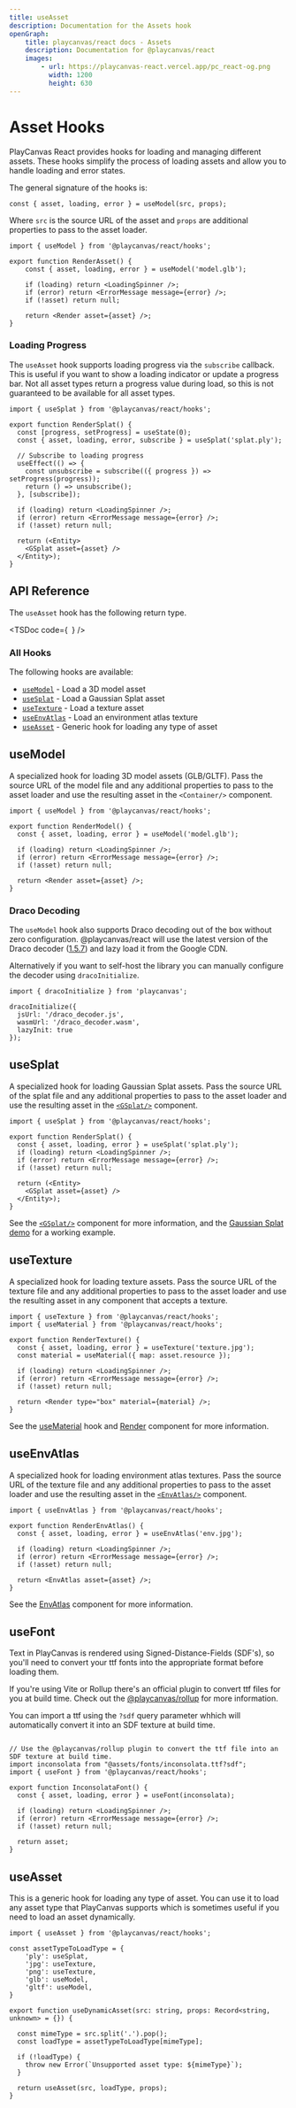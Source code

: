 ```yaml
---
title: useAsset
description: Documentation for the Assets hook
openGraph:
    title: playcanvas/react docs - Assets
    description: Documentation for @playcanvas/react
    images:
        - url: https://playcanvas-react.vercel.app/pc_react-og.png
          width: 1200
          height: 630
---
```


# Asset Hooks

PlayCanvas React provides hooks for loading and managing different assets. These hooks simplify the process of loading assets and allow you to handle loading and error states.

The general signature of the hooks is:

```tsx
const { asset, loading, error } = useModel(src, props);
```

Where `src` is the source URL of the asset and `props` are additional properties to pass to the asset loader.

```tsx copy filename="render-glb.tsx"
import { useModel } from '@playcanvas/react/hooks';

export function RenderAsset() {
    const { asset, loading, error } = useModel('model.glb');

    if (loading) return <LoadingSpinner />;
    if (error) return <ErrorMessage message={error} />;
    if (!asset) return null;

    return <Render asset={asset} />;
}
```

### Loading Progress

The `useAsset` hook supports loading progress via the `subscribe` callback. This is useful if you want to show a loading indicator or update a progress bar. Not all asset types return a progress value during load, so this is not guaranteed to be available for all asset types.

```tsx copy filename="render-splat.tsx"
import { useSplat } from '@playcanvas/react/hooks';

export function RenderSplat() {
  const [progress, setProgress] = useState(0);
  const { asset, loading, error, subscribe } = useSplat('splat.ply');

  // Subscribe to loading progress
  useEffect(() => {
    const unsubscribe = subscribe(({ progress }) => setProgress(progress));
    return () => unsubscribe();
  }, [subscribe]);

  if (loading) return <LoadingSpinner />;
  if (error) return <ErrorMessage message={error} />;
  if (!asset) return null;

  return (<Entity>
    <GSplat asset={asset} />
  </Entity>);
}
```

## API Reference

The `useAsset` hook has the following return type.

<TSDoc
  code={`
  `}
/>

### All Hooks

The following hooks are available:

- [`useModel`](/docs/api/hooks/assets#usemodel) - Load a 3D model asset
- [`useSplat`](/docs/api/hooks/assets#usesplat) - Load a Gaussian Splat asset
- [`useTexture`](/docs/api/hooks/assets#usetexture) - Load a texture asset
- [`useEnvAtlas`](/docs/api/hooks/assets#useenvatlas) - Load an environment atlas texture
- [`useAsset`](/docs/api/hooks/assets#useasset) - Generic hook for loading any type of asset

## useModel

A specialized hook for loading 3D model assets (GLB/GLTF). Pass the source URL of the model file and any additional properties to pass to the asset loader and use the resulting asset in the `<Container/>` component.

```tsx copy filename="render-model.tsx"
import { useModel } from '@playcanvas/react/hooks';

export function RenderModel() {
  const { asset, loading, error } = useModel('model.glb');

  if (loading) return <LoadingSpinner />;
  if (error) return <ErrorMessage message={error} />;
  if (!asset) return null;

  return <Render asset={asset} />;
}
```

### Draco Decoding

The `useModel` hook also supports Draco decoding out of the box without zero configuration. @playcanvas/react will use the latest version of the Draco decoder ([1.5.7](https://github.com/google/draco?tab=readme-ov-file#version-157-release)) and lazy load it from the Google CDN.

Alternatively if you want to self-host the library you can manually configure the decoder using `dracoInitialize`.

```tsx copy filename="render-draco.tsx"
import { dracoInitialize } from 'playcanvas';

dracoInitialize({
  jsUrl: '/draco_decoder.js',
  wasmUrl: '/draco_decoder.wasm',
  lazyInit: true
});
```

## useSplat

A specialized hook for loading Gaussian Splat assets. Pass the source URL of the splat file and any additional properties to pass to the asset loader and use the resulting asset in the [`<GSplat/>`](/docs/api/components/GSplat) component.

```tsx copy filename="render-splat.tsx"
import { useSplat } from '@playcanvas/react/hooks';

export function RenderSplat() {
  const { asset, loading, error } = useSplat('splat.ply');
  if (loading) return <LoadingSpinner />;
  if (error) return <ErrorMessage message={error} />;
  if (!asset) return null;

  return (<Entity>
    <GSplat asset={asset} />
  </Entity>);
}
```

See the [`<GSplat/>`](/docs/api/components/splat) component for more information, and the [Gaussian Splat demo](/examples/splats) for a working example.

## useTexture

A specialized hook for loading texture assets. Pass the source URL of the texture file and any additional properties to pass to the asset loader and use the resulting asset in any component that accepts a texture.

```tsx copy filename="render-texture.tsx"
import { useTexture } from '@playcanvas/react/hooks';
import { useMaterial } from '@playcanvas/react/hooks';

export function RenderTexture() {
  const { asset, loading, error } = useTexture('texture.jpg');
  const material = useMaterial({ map: asset.resource });

  if (loading) return <LoadingSpinner />;
  if (error) return <ErrorMessage message={error} />;
  if (!asset) return null;

  return <Render type="box" material={material} />;
}
```

See the [useMaterial](/docs/api/hooks/assets/useMaterial) hook and [Render](/docs/api/components/Render) component for more information.

## useEnvAtlas

A specialized hook for loading environment atlas textures. Pass the source URL of the texture file and any additional properties to pass to the asset loader and use the resulting asset in the [`<EnvAtlas/>`](/docs/api/components/EnvAtlas) component.

```tsx copy filename="render-env-atlas.tsx"
import { useEnvAtlas } from '@playcanvas/react/hooks';

export function RenderEnvAtlas() {
  const { asset, loading, error } = useEnvAtlas('env.jpg');

  if (loading) return <LoadingSpinner />;
  if (error) return <ErrorMessage message={error} />;
  if (!asset) return null;

  return <EnvAtlas asset={asset} />;
}
```

See the [EnvAtlas](/docs/api/components/EnvAtlas) component for more information.

## useFont

Text in PlayCanvas is rendered using Signed-Distance-Fields (SDF's), so you'll need to convert your ttf fonts into the appropriate format before loading them. 

If you're using Vite or Rollup there's an official plugin to convert ttf files for you at build time. Check out the [@playcanvas/rollup](https://www.npmjs.com/package/@playcanvas/plugin) for more information.

You can import a ttf using the `?sdf` query parameter whhich will automatically convert it into an SDF texture at build time.

```tsx copy filename="render-font.tsx"

// Use the @playcanvas/rollup plugin to convert the ttf file into an SDF texture at build time.
import inconsolata from "@assets/fonts/inconsolata.ttf?sdf";
import { useFont } from '@playcanvas/react/hooks';

export function InconsolataFont() {
  const { asset, loading, error } = useFont(inconsolata);

  if (loading) return <LoadingSpinner />;
  if (error) return <ErrorMessage message={error} />;
  if (!asset) return null;

  return asset;
}
```

## useAsset

This is a generic hook for loading any type of asset. You can use it to load any asset type that PlayCanvas supports which is sometimes useful if you need to load an asset dynamically.

```tsx copy filename="use-dynamic-asset.tsx"
import { useAsset } from '@playcanvas/react/hooks';

const assetTypeToLoadType = {
    'ply': useSplat,
    'jpg': useTexture,
    'png': useTexture,
    'glb': useModel,
    'gltf': useModel,
}

export function useDynamicAsset(src: string, props: Record<string, unknown> = {}) {

  const mimeType = src.split('.').pop();
  const loadType = assetTypeToLoadType[mimeType];

  if (!loadType) {
    throw new Error(`Unsupported asset type: ${mimeType}`);
  }

  return useAsset(src, loadType, props);
}
```
